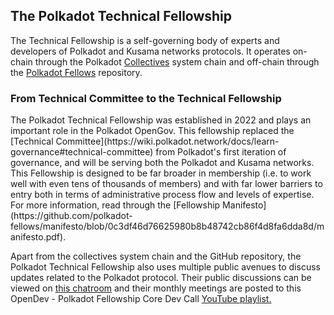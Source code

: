 ## The Polkadot Technical Fellowship

The Technical Fellowship is a self-governing body of experts and developers of Polkadot and Kusama
networks protocols. It operates on-chain through the Polkadot
[Collectives](https://polkadot.js.org/apps/?rpc=wss%3A%2F%2Fpolkadot-collectives-rpc.polkadot.io#/fellowship/referenda)
system chain and off-chain through the [Polkadot Fellows](https://github.com/polkadot-fellows)
repository.

<div className="note">
  <h3>From Technical Committee to the Technical Fellowship</h3>
  <p>
    The Polkadot Technical Fellowship was established in 2022 and plays an
    important role in the Polkadot OpenGov. This fellowship replaced the
    [Technical
    Committee](https://wiki.polkadot.network/docs/learn-governance#technical-committee)
    from Polkadot's first iteration of governance, and will be serving both the
    Polkadot and Kusama networks. This Fellowship is designed to be far broader
    in membership (i.e. to work well with even tens of thousands of members) and
    with far lower barriers to entry both in terms of administrative process
    flow and levels of expertise. For more information, read through the
    [Fellowship
    Manifesto](https://github.com/polkadot-fellows/manifesto/blob/0c3df46d76625980b8b48742cb86f4d8fa6dda8d/manifesto.pdf).
  </p>
</div>

Apart from the collectives system chain and the GitHub repository, the Polkadot Technical Fellowship
also uses multiple public avenues to discuss updates related to the Polkadot protocol. Their public
discussions can be viewed on [this chatroom](https://matrix.to/#/#fellowship-members:parity.io) and
their monthly meetings are posted to this OpenDev - Polkadot Fellowship Core Dev Call
[YouTube playlist.](https://www.youtube.com/watch?v=5P6Axm4JrmQ&list=PLtyd7v_I7PGlDJCCCLGLjJ0yv33JAEE_-)
